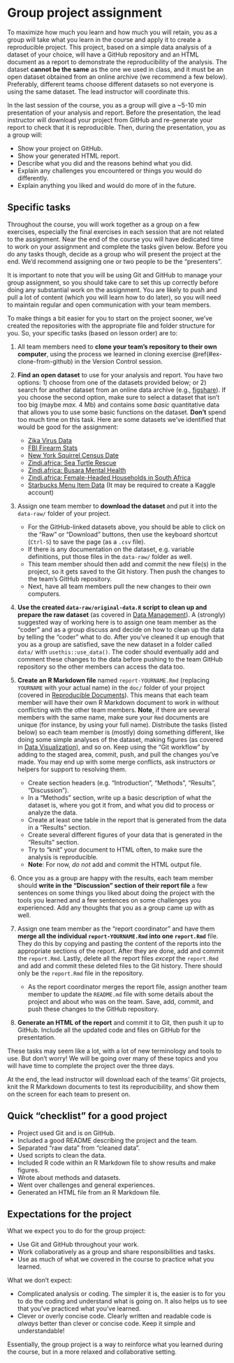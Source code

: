 # Group project assignment {#assignment}

To maximize how much you learn and how much you will retain, 
you as a group will take what you learn in the course
and apply it to create a reproducible project. This project, based on a simple data analysis of a dataset of your choice, will have a GitHub repository and an HTML document as a report to demonstrate the reproducibility of the analysis. 
The dataset **cannot be the same** as the one we used in class,
and it must be an open dataset obtained from an online archive (we recommend a few
below). Preferably, different teams choose different datasets so not everyone
is using the same dataset. The lead instructor will coordinate this.

In the last session of the course, 
you as a group will give a ~5-10 min presentation of your analysis and report.
Before the presentation, the lead instructor will download your project
from GitHub and re-generate your report to check that it is reproducible.
Then, during the presentation, you as a group will:

- Show your project on GitHub.
- Show your generated HTML report.
- Describe what you did and the reasons behind what you did.
- Explain any challenges you encountered or things you would do differently.
- Explain anything you liked and would do more of in the future.

## Specific tasks

Throughout the course, you will work together as a group on a few exercises, 
especially the final exercises in each session that are not related to the 
assignment. Near the end of the course you will have dedicated time to work
on your assignment and complete the tasks given below. Before you do any tasks
though, decide as a group who will present the project at the end. We'd
recommend assigning one or two people to be the "presenters".

It is important to note that you will be using Git and GitHub to manage your
group assignment, so you should take care to set this up correctly before doing
any substantial work on the assignment. You are likely to push and pull a lot of
content (which you will learn how to do later), so you will need to maintain regular
and open communication with your team members.

To make things a bit easier for you to start on the project sooner, we've
created the repositories with the appropriate file and folder structure for you.
So, your specific tasks (based on lesson order) are to:

1. All team members need to **clone your team's repository to their own computer**,
using the process we learned in cloning exercise \@ref(#ex-clone-from-github) in
the Version Control session.

2. **Find an open dataset** to use for your analysis and report. You have two
options: 1) choose from one of the datasets provided below; or 2) search
for another dataset from an online data archive (e.g., [figshare]). If you choose
the second option, make sure to select a dataset that isn't too big (maybe
*max.* 4 Mb) and contains some *basic* quantitative data that allows you to use
some basic functions on the dataset. **Don't** spend too much time on this task.
Here are some datasets we've identified that would be good for the assignment:
    - [Zika Virus Data](https://github.com/BuzzFeedNews/zika-data/blob/master/data/raw/paho-who/paho-who-cases-reported-latest.csv)
    - [FBI Firearm Stats](https://github.com/hchats/nics-firearm-background-checks/blob/master/data/nics-firearm-background-checks.csv)
    - [New York Squirrel Census Date](https://github.com/rfordatascience/tidytuesday/blob/master/data/2019/2019-10-29/nyc_squirrels.csv)
    - [Zindi.africa: Sea Turtle Rescue](https://gitlab.com/rostools/r-cubed/-/blob/main/data/turtles.zip)
    - [Zindi.africa: Busara Mental Health](https://gitlab.com/rostools/r-cubed/-/blob/main/data/rural_kenya.zip)
    - [Zindi.africa: Female-Headed Households in South Africa](https://gitlab.com/rostools/r-cubed/-/blob/main/data/rsa_wards.zip)
    - [Starbucks Menu Item Data](https://www.kaggle.com/starbucks/starbucks-menu) (It may be required to create a Kaggle account)
    
[figshare]: https://figshare.com/

3. Assign one team member to **download the dataset** and put it into the
`data-raw/` folder of your project. 
    - For the GitHub-linked datasets above, you should be able to click on the "Raw"
    or "Download" buttons, then use the keyboard shortcut (`Ctrl-S`) to save the
    page (as a `.csv` file). 
    - If there is any documentation on the dataset, e.g. variable definitions,
    put those files in the `data-raw/` folder as well.
    - This team member should then add and commit the new file(s) in the project,
    so it gets saved to the Git history. Then push the changes to the team's
    GitHub repository.
    - Next, have all team members pull the new changes to their own computers.

4. **Use the created `data-raw/original-data.R` script to clean up and prepare
the raw dataset** (as covered in [Data Management](wrangling.html)).
A (strongly) suggested way of working here is to assign one team member as the
"coder" and as a group discuss and decide on how to clean up the data by telling
the "coder" what to do. After you've cleaned it up enough that you as a group
are satisfied, save the new dataset in a folder called `data/` with
`usethis::use_data()`. The coder should eventually add and comment these changes
to the data before pushing to the team GitHub repository so the other members
can access the data too.

5. **Create an R Markdown file** named `report-YOURNAME.Rmd` (replacing
`YOURNAME` with your actual name) in the `doc/` folder of your project (covered
in [Reproducible Documents](reproducible-documents.html)). This means that each 
team member will have their own R Markdown document to work in without conflicting
with the other team members. **Note**, if there are several members with the
same name, make sure your `Rmd` documents are unique (for instance, by using
your full name).
Distribute the tasks (listed below) so each team member is (mostly) doing something different,
like doing some simple analyses of the dataset, making figures (as covered
in [Data Visualization](visualization.html)), and so on.
Keep using the "Git workflow" by adding to the staged area, commit, push, and
pull the changes you've made. You may end up with some merge conflicts, ask
instructors or helpers for support to resolving them.
    - Create section headers (e.g. "Introduction", "Methods", "Results", "Discussion").
    - In a "Methods" section, write up a basic description of what the dataset is, where you got it
    from, and what you did to process or analyze the data.
    - Create at least one table in the report that is generated from the data in
    a "Results" section.
    - Create several different figures of your data that is generated in the 
    "Results" section. 
    - Try to "knit" your document to HTML often, 
    to make sure the analysis is reproducible.
    - **Note**: For now, *do not* add and commit the HTML output file.

6. Once you as a group are happy with the results, each team member should
**write in the "Discussion" section of their report file** a few
sentences on some things you liked about doing the project with the tools you
learned and a few sentences on some challenges you experienced. Add any thoughts
that you as a group came up with as well.
    
7. Assign one team member as the "report coordinator" and have them **merge all the individual
`report-YOURNAME.Rmd` into one `report.Rmd`** file. They do this by copying and pasting
the content of the reports into the appropriate sections of the report. After
they are done, add and commit the `report.Rmd`. Lastly, delete all the report files
*except* the `report.Rmd` and add and commit these deleted files to the Git history.
There should only be the `report.Rmd` file in the repository.
    - As the report coordinator merges the report file, assign another team member
    to update the `README.md` file with some details about the project and about who
    was on the team. Save, add, commit, and push these changes to the GitHub repository.

8. **Generate an HTML of the report** and commit it to Git, then push it up to 
GitHub. Include all the updated code and files on GitHub for the presentation.

These tasks may seem like a lot, with a lot of new terminology and tools to use. 
But don't worry! We will be going over many of these topics and you will have time
to complete the project over the three days.

At the end, the lead instructor will download each of the teams' Git projects,
knit the R Markdown documents to test its reproducibility, 
and show them on the screen for each team to present on.

## Quick "checklist" for a good project

- Project used Git and is on GitHub.
- Included a good README describing the project and the team.
- Separated "raw data" from "cleaned data".
- Used scripts to clean the data.
- Included R code within an R Markdown file to show results and make figures.
- Wrote about methods and datasets.
- Went over challenges and general experiences.
- Generated an HTML file from an R Markdown file.

## Expectations for the project

What we expect you to do for the group project:

- Use Git and GitHub throughout your work.
- Work collaboratively as a group and share responsibilities and tasks.
- Use as much of what we covered in the course to practice what you learned.

What we don't expect:

- Complicated analysis or coding. 
The simpler it is, the easier is to for you to do the coding 
and understand what is going on.
It also helps us to see that you've practiced what you've learned.
- Clever or overly concise code. 
Clearly written and readable code is *always* better than clever or concise code.
Keep it simple and understandable!

Essentially, the group project is a way to reinforce what you learned during the
course, but in a more relaxed and collaborative setting.
